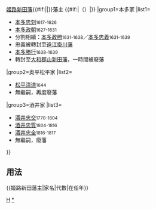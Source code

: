 {{Navbox
|bodyclass=hlist

|name=姬路新田藩主
|title={{#if:{{{1|}}}|{{{1|}}}|}}[[姬路新田藩]]{{#if:{{{2|}}}|{{{2|}}}|}}藩主 {{#if:{{{3|}}}|（{{{3|}}}）|}}
|group1=本多家
|list1=
*[[本多忠刻]]<small>1617-1626</small>
*[[本多政朝]]<small>1627-1631</small>
*分割相續：[[本多政勝]]<small>1631-1638</small>／[[本多忠義]]<small>1631-1639</small>
*忠義被轉封至[[遠江國|遠江]][[掛川藩]]
*[[本多勝行]]<small>1638-1639</small>
*轉封至[[大和國|大和]][[郡山藩|郡山新田藩]]，一時間被廢藩
|group2=奥平松平家
|list2=
*[[松平清道]]<small>1644</small>
*無繼嗣，再度廢藩
|group3=酒井家
|list3=
*[[酒井忠交]]<small>1770-1804</small>
*[[酒井忠質]]<small>1804-1816</small>
*[[酒井忠全]]<small>1816-1817</small>
*無繼嗣，廢藩
}}<noinclude>

== 用法 ==
<nowiki>{{姬路新田藩主|家名|代數|在任年}}</nowiki>
[[Category:歷代藩主模板|H]]
[[Category:姬路新田藩主|*]]
</noinclude>